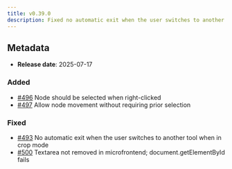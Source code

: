 ```yaml
---
title: v0.39.0
description: Fixed no automatic exit when the user switches to another tool when in crop mode
---
```


## Metadata

- **Release date**: 2025-07-17

### Added

- [#496](https://github.com/InditexTech/weavejs/issues/496) Node should be selected when right-clicked
- [#497](https://github.com/InditexTech/weavejs/issues/497) Allow node movement without requiring prior selection

### Fixed

- [#493](https://github.com/InditexTech/weavejs/issues/493) No automatic exit when the user switches to another tool when in crop mode
- [#500](https://github.com/InditexTech/weavejs/issues/500) Textarea not removed in microfrontend; document.getElementById fails
